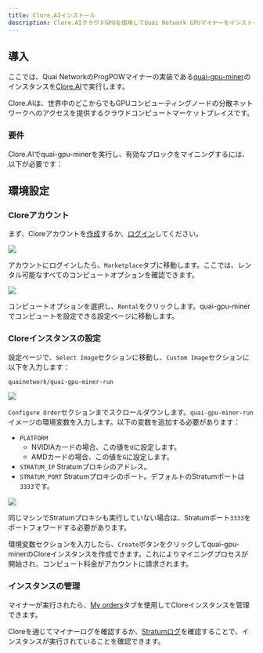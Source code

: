 ```yaml
---
title: Clore.AIインストール
description: Clore.AIクラウドGPUを使用してQuai Network GPUマイナーをインストールして実行します。
---
```


## 導入

ここでは、Quai NetworkのProgPOWマイナーの実装である[quai-gpu-miner](https://github.com/dominant-strategies/quai-gpu-miner)のインスタンスを[Clore.AI](https://clore.ai/)で実行します。

Clore.AIは、世界中のどこからでもGPUコンピューティングノードの分散ネットワークへのアクセスを提供するクラウドコンピュートマーケットプレイスです。

### 要件

Clore.AIでquai-gpu-minerを実行し、有効なブロックをマイニングするには、以下が必要です：

<CardGroup cols={3}>
	<Card
		title='同期されたgo-quaiノード'
		href='/jp/guides/client/node'
		icon='computer'
	/>
	<Card
		title='設定済みStratumプロキシ'
		href='/jp/guides/client/stratum'
		icon='router'
	/>
	<Card
		title='Clore.AIレンタル'
		href='https://clore.ai/'
		icon='disc-drive'
	/>
</CardGroup>

## 環境設定

### Cloreアカウント

まず、Cloreアカウントを[作成](https://clore.ai/register)するか、[ログイン](https://clore.ai/login)してください。

<Frame>
	<img src='/images/Clore/CloreLogin.png' />
</Frame>

アカウントにログインしたら、`Marketplace`タブに移動します。ここでは、レンタル可能なすべてのコンピュートオプションを確認できます。

<Frame>
	<img src='/images/Clore/CloreMarketplace.png' />
</Frame>

コンピュートオプションを選択し、`Rental`をクリックします。quai-gpu-minerでコンピュートを設定できる設定ページに移動します。

### Cloreインスタンスの設定

設定ページで、`Select Image`セクションに移動し、`Custom Image`セクションに以下を入力します：

```bash
quainetwork/quai-gpu-miner-run
```

<Frame>
	<img src='/images/Clore/CloreSelectImage.png' />
</Frame>

`Configure Order`セクションまでスクロールダウンします。`quai-gpu-miner-run`イメージの環境変数を入力します。以下の変数を追加する必要があります：

- `PLATFORM`
  - NVIDIAカードの場合、この値を`U`に設定します。
  - AMDカードの場合、この値を`G`に設定します。
- `STRATUM_IP` Stratumプロキシのアドレス。
- `STRATUM_PORT` Stratumプロキシのポート。デフォルトのStratumポートは`3333`です。

<Frame>
	<img src='/images/Clore/CloreEnvironmentVariables.png' />
</Frame>

<Note>同じマシンでStratumプロキシも実行していない場合は、Stratumポート`3333`をポートフォワードする必要があります。</Note>

環境変数セクションを入力したら、`Create`ボタンをクリックしてquai-gpu-minerのCloreインスタンスを作成できます。これによりマイニングプロセスが開始され、コンピュート料金がアカウントに請求されます。

### インスタンスの管理

マイナーが実行されたら、[My orders](https://clore.ai/marketplace)タブを使用してCloreインスタンスを管理できます。

Cloreを通じてマイナーログを確認するか、[Stratumログ](/jp/guides/client/stratum#run)を確認することで、インスタンスが実行されていることを確認できます。